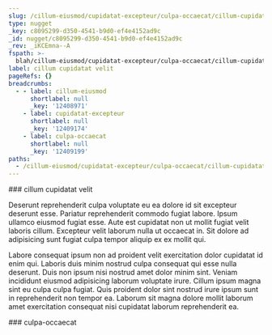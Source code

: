 ```yaml
---
slug: /cillum-eiusmod/cupidatat-excepteur/culpa-occaecat/cillum-cupidatat-velit
type: nugget
_key: c8095299-d350-4541-b9d0-ef4e4152ad9c
_id: nugget/c8095299-d350-4541-b9d0-ef4e4152ad9c
_rev: _iKCEmna--A
fspath: >-
  blah/cillum-eiusmod/cupidatat-excepteur/culpa-occaecat/cillum-cupidatat-velit.md
label: cillum cupidatat velit
pageRefs: {}
breadcrumbs:
  - - label: cillum-eiusmod
      shortlabel: null
      _key: '12408971'
    - label: cupidatat-excepteur
      shortlabel: null
      _key: '12409174'
    - label: culpa-occaecat
      shortlabel: null
      _key: '12409199'
paths:
  - /cillum-eiusmod/cupidatat-excepteur/culpa-occaecat/cillum-cupidatat-velit
---
```


<NuggetArea>
<Nugget slug="/cillum-eiusmod/cupidatat-excepteur/culpa-occaecat/cillum-cupidatat-velit" type="nugget" _key="c8095299-d350-4541-b9d0-ef4e4152ad9c" _id="nugget/c8095299-d350-4541-b9d0-ef4e4152ad9c" _rev="_iKCEmna--A" fspath="blah/cillum-eiusmod/cupidatat-excepteur/culpa-occaecat/cillum-cupidatat-velit.md" label="cillum cupidatat velit" paths="/cillum-eiusmod/cupidatat-excepteur/culpa-occaecat/cillum-cupidatat-velit">
<NuggetBody>
### cillum cupidatat velit

Deserunt reprehenderit culpa voluptate eu ea dolore id sit excepteur deserunt esse. Pariatur reprehenderit commodo fugiat labore. Ipsum ullamco eiusmod fugiat esse. Aute est cupidatat non ut mollit fugiat velit laboris cillum. Excepteur velit laborum nulla ut occaecat in. Sit dolore ad adipisicing sunt fugiat culpa tempor aliquip ex ex mollit qui.

Labore consequat ipsum non ad proident velit exercitation dolor cupidatat id enim qui. Laboris duis minim nostrud culpa consequat qui esse nulla deserunt. Duis non ipsum nisi nostrud amet dolor minim sint. Veniam incididunt eiusmod adipisicing laborum voluptate irure. Cillum ipsum magna sint eu culpa culpa fugiat. Quis proident dolor sint nostrud irure ipsum sunt in reprehenderit non tempor ea. Laborum sit magna dolore mollit laborum amet exercitation consequat nisi cupidatat laborum reprehenderit ea.

</NuggetBody>
<Breadcrumbs>
<Crumbs>
<Crumb _key="12408971" label="cillum-eiusmod" /><Crumb _key="12409174" label="cupidatat-excepteur" /><Crumb _key="12409199" label="culpa-occaecat" />
</Crumbs>
</Breadcrumbs>
</Nugget>

<NuggetsInbound>
</NuggetsInbound>
<NuggetsOutbound>
</NuggetsOutbound>
</NuggetArea>
<PassagesInbound>
<Passage direction="inbound" type="passage" _key="12409199" _id="passage/12409199" _rev="_iKCEmna--_" label="culpa-occaecat" passage="culpa-occaecat" fspath="blah/cillum-eiusmod/cupidatat-excepteur/culpa-occaecat" paths="/cillum-eiusmod/cupidatat-excepteur/culpa-occaecat" slug="/cillum-eiusmod/cupidatat-excepteur/culpa-occaecat">
<NuggetBody>
### culpa-occaecat

</NuggetBody>
<Breadcrumbs>
<Crumbs>
<Crumb _key="12408971" label="cillum-eiusmod" /><Crumb _key="12409174" label="cupidatat-excepteur" />
</Crumbs>
</Breadcrumbs>
</Passage>

</PassagesInbound>
<PassagesOutbound>
</PassagesOutbound>